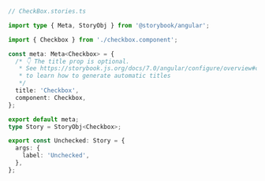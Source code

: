 ```ts
// CheckBox.stories.ts

import type { Meta, StoryObj } from '@storybook/angular';

import { Checkbox } from './checkbox.component';

const meta: Meta<Checkbox> = {
  /* 👇 The title prop is optional.
   * See https://storybook.js.org/docs/7.0/angular/configure/overview#configure-story-loading
   * to learn how to generate automatic titles
   */
  title: 'Checkbox',
  component: Checkbox,
};

export default meta;
type Story = StoryObj<Checkbox>;

export const Unchecked: Story = {
  args: {
    label: 'Unchecked',
  },
};
```
